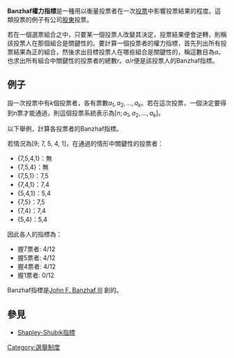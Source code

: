 '''Banzhaf權力指標'''是一種用以衡量投票者在一次[[投票|投票]]中影響投票結果的程度。這類投票的例子有公司[[股東|股東]]投票。

若在一個選票組合之中，只要某一個投票人改變其決定，投票結果便會逆轉，則稱該投票人在那個組合是關鍵性的。要計算一個投票者的權力指標，首先列出所有投票結果為正的組合，然後求出目標投票人在哪些組合是關鍵性的，稱這數目為''a''。也求出所有組合中關鍵性的投票者的總數''r''。''a''/''r''便是該投票人的Banzhaf指標。

==例子==
設一次投票中有<math>k</math>個投票者，各有票數<math>a_1, a_2, ..., a_k</math>。若在這次投票，一個決定要得到n票才能通過，則這個投票系統表示為<math>[n; a_1, a_2, ..., a_k ]</math>。

以下舉例，計算各投票者的Banzhaf指標。

若情況為[9; 7, 5, 4, 1]，在通過的情形中關鍵性的投票者：
* {7,5,4,1}：無
* {7,5,4}：無
* {7,5,1}：7,5
* {7,4,1}：7,4
* {5,4,1}：5,4
* {7,5}：7,5
* {7,4}：7,4
* {5,4}：5,4

因此各人的指標為：
* 握7票者: 4/12
* 握5票者: 4/12
* 握4票者: 4/12
* 握1票者: 0/12

Banzhaf指標是[http://banzhaf.net/ John F. Banzhaf III] {{Wayback|url=http://banzhaf.net/ |date=20110709165928 }}創的。

==參見==
* [[Shapley-Shubik指標|Shapley-Shubik指標]]
[[Category:選舉制度|Category:選舉制度]]